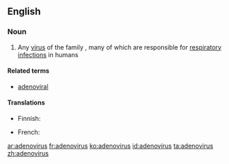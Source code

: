 ==English==

===Noun===
{{en-noun|es}}

# Any [[virus]] of the family ''{{taxlink|Adenoviridae|family}}'', many of which are responsible for [[respiratory]] [[infection]]s in humans

====Related terms====
* [[adenoviral]]

====Translations====
{{trans-top}}
* Finnish: {{t|fi|adenovirus}}
{{trans-mid}}
* French: {{t+|fr|adénovirus|m}}
{{trans-bottom}}

[[ar:adenovirus]]
[[fr:adenovirus]]
[[ko:adenovirus]]
[[id:adenovirus]]
[[ta:adenovirus]]
[[zh:adenovirus]]